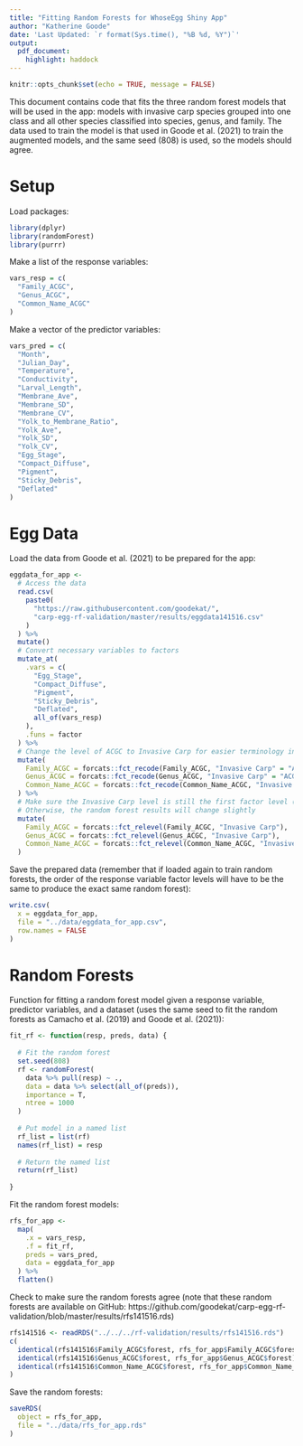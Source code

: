 ```yaml
---
title: "Fitting Random Forests for WhoseEgg Shiny App"
author: "Katherine Goode"
date: 'Last Updated: `r format(Sys.time(), "%B %d, %Y")`'
output:
  pdf_document:
    highlight: haddock
---
```


```r
knitr::opts_chunk$set(echo = TRUE, message = FALSE)
```

This document contains code that fits the three random forest models that will be used in the app: models with invasive carp species grouped into one class and all other species classified into species, genus, and family. The data used to train the model is that used in Goode et al. (2021) to train the augmented models, and the same seed (808) is used, so the models should agree.

# Setup

Load packages:

```r
library(dplyr)
library(randomForest)
library(purrr)
```

Make a list of the response variables: 

```r
vars_resp = c(
  "Family_ACGC",
  "Genus_ACGC",
  "Common_Name_ACGC"
)
```

Make a vector of the predictor variables:

```r
vars_pred = c(
  "Month",
  "Julian_Day",
  "Temperature",
  "Conductivity",
  "Larval_Length",
  "Membrane_Ave",
  "Membrane_SD",
  "Membrane_CV",
  "Yolk_to_Membrane_Ratio",
  "Yolk_Ave",
  "Yolk_SD",
  "Yolk_CV",
  "Egg_Stage",
  "Compact_Diffuse",
  "Pigment",
  "Sticky_Debris",
  "Deflated"
)
```

# Egg Data

Load the data from Goode et al. (2021) to be prepared for the app:

```r
eggdata_for_app <-
  # Access the data
  read.csv(
    paste0(
      "https://raw.githubusercontent.com/goodekat/",
      "carp-egg-rf-validation/master/results/eggdata141516.csv"
    )
  ) %>% 
  mutate()
  # Convert necessary variables to factors
  mutate_at(
    .vars = c(
      "Egg_Stage",
      "Compact_Diffuse",
      "Pigment",
      "Sticky_Debris",
      "Deflated",
      all_of(vars_resp)
    ),
    .funs = factor
  ) %>%
  # Change the level of ACGC to Invasive Carp for easier terminology in the app
  mutate(
    Family_ACGC = forcats::fct_recode(Family_ACGC, "Invasive Carp" = "ACGC"),
    Genus_ACGC = forcats::fct_recode(Genus_ACGC, "Invasive Carp" = "ACGC"),
    Common_Name_ACGC = forcats::fct_recode(Common_Name_ACGC, "Invasive Carp" = "ACGC")
  ) %>%
  # Make sure the Invasive Carp level is still the first factor level (like ACGC was)
  # Otherwise, the random forest results will change slightly
  mutate(
    Family_ACGC = forcats::fct_relevel(Family_ACGC, "Invasive Carp"),
    Genus_ACGC = forcats::fct_relevel(Genus_ACGC, "Invasive Carp"),
    Common_Name_ACGC = forcats::fct_relevel(Common_Name_ACGC, "Invasive Carp")
  )
```

Save the prepared data (remember that if loaded again to train random forests, the order of the response variable factor levels will have to be the same to produce the exact same random forest):

```r
write.csv(
  x = eggdata_for_app,
  file = "../data/eggdata_for_app.csv",
  row.names = FALSE
)
```

# Random Forests

Function for fitting a random forest model given a response variable, predictor variables, and a dataset (uses the same seed to fit the random forests as Camacho et al. (2019) and Goode et al. (2021)):

```r
fit_rf <- function(resp, preds, data) {
  
  # Fit the random forest
  set.seed(808)
  rf <- randomForest(
    data %>% pull(resp) ~ .,
    data = data %>% select(all_of(preds)),
    importance = T,
    ntree = 1000
  )
  
  # Put model in a named list
  rf_list = list(rf)
  names(rf_list) = resp
  
  # Return the named list
  return(rf_list)
  
}
```

Fit the random forest models: 

```r
rfs_for_app <-
  map(
    .x = vars_resp,
    .f = fit_rf,
    preds = vars_pred,
    data = eggdata_for_app
  ) %>%
  flatten()
```

Check to make sure the random forests agree (note that these random forests are available on GitHub: https://github.com/goodekat/carp-egg-rf-validation/blob/master/results/rfs141516.rds)

```r
rfs141516 <- readRDS("../../../rf-validation/results/rfs141516.rds")
c(
  identical(rfs141516$Family_ACGC$forest, rfs_for_app$Family_ACGC$forest),
  identical(rfs141516$Genus_ACGC$forest, rfs_for_app$Genus_ACGC$forest),
  identical(rfs141516$Common_Name_ACGC$forest, rfs_for_app$Common_Name_ACGC$forest)
)
```

Save the random forests:

```r
saveRDS(
  object = rfs_for_app, 
  file = "../data/rfs_for_app.rds"
)
```

